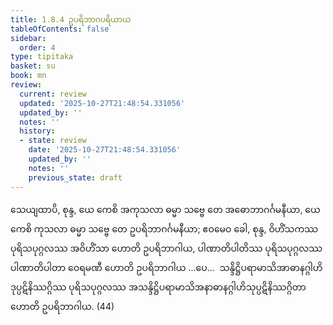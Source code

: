 ```yaml
---
title: 1.8.4 ဥပရိဘာဂပရိယာယ
tableOfContents: false
sidebar:
  order: 4
type: tipitaka
basket: su
book: mn
review:
  current: review
  updated: '2025-10-27T21:48:54.331056'
  updated_by: ''
  notes: ''
  history:
  - state: review
    date: '2025-10-27T21:48:54.331056'
    updated_by: ''
    notes: ''
    previous_state: draft
---
```



<ReviewStatus review={frontmatter.review} showDetails={true} />

<HypothesisAnnotation frontmatter={frontmatter} />

<DynamicBreadcrumb />

<Division number="86" book="mn" e="ch" v="24" p="170">

<Paragraph number="251" book="mn">
သေယျထာပိ, စုန္ဒ, ယေ ကေစိ အကုသလာ ဓမ္မာ သဗ္ဗေ တေ အဓောဘာဂင်္ဂမနီယာ, ယေ ကေစိ ကုသလာ ဓမ္မာ သဗ္ဗေ တေ ဥပရိဘာဂင်္ဂမနီယာ; ဧဝမေဝ ခေါ, စုန္ဒ, ဝိဟိံသကဿ ပုရိသပုဂ္ဂလဿ အဝိဟိံသာ ဟောတိ ဥပရိဘာဂါယ, ပါဏာတိပါတိဿ ပုရိသပုဂ္ဂလဿ ပါဏာတိပါတာ ဝေရမဏီ ဟောတိ ဥပရိဘာဂါယ …ပေ…  သန္ဒိဋ္ဌိပရာမာသိအာဓာနဂ္ဂါဟိဒုပ္ပဋိနိဿဂ္ဂိဿ ပုရိသပုဂ္ဂလဿ အသန္ဒိဋ္ဌိပရာမာသိအနာဓာနဂ္ဂါဟိသုပ္ပဋိနိဿဂ္ဂိတာ ဟောတိ ဥပရိဘာဂါယ. (44)
</Paragraph>
</Division>